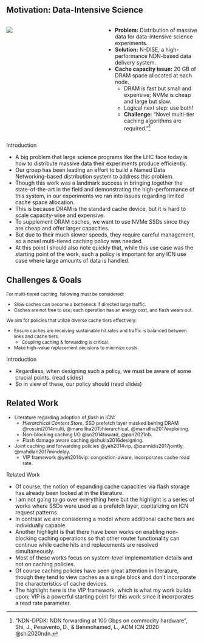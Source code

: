 ## Motivation: Data-Intensive Science {.smaller}

::: columns
::: {.column width="50%"}
![](images/lhcopen_data.svg)
:::
::: {.column width="50%"}

::: {.incremental}
- **Problem:** Distribution of massive data for data-intensive science experiments.
- **Solution:** N-DISE, a high-performance NDN-based data delivery system.
- **Cache capacity issue:** 20 GB of DRAM space allocated at each node.
    - DRAM is fast but small and expensive; NVMe is cheap and large but slow.
    - Logical next step: use both!
    - **Challenge:** "Novel multi-tier caching algorithms are required."[^ndndpdk]
:::

:::
:::

[^ndndpdk]: "NDN-DPDK: NDN forwarding at 100 Gbps on commodity hardware", Shi, J., Pesavento, D., & Benmohamed, L., ACM ICN 2020 @shi2020ndn.

::: {.footer}
Introduction
:::

::: {.notes}
- A big problem that large science programs like the LHC face today is how to distribute massive data their experiments produce efficiently.
- Our group has been leading an effort to build a Named Data Networking-based distribution system to address this problem.
- Though this work was a landmark success in bringing together the state-of-the-art in the field and demonstrating the high-performance of this system, in our experiments we ran into issues regarding limited cache space allocation.
- This is because DRAM is the standard cache device, but it is hard to scale capacity-wise and expensive.
- To supplement DRAM caches, we want to use NVMe SSDs since they are cheap and offer larger capacities.
- But due to their much slower speeds, they require careful management, so a novel multi-tiered caching policy was needed.
- At this point I should also note quickly that, while this use case was the starting point of the work, such a policy is important for any ICN use case where large amounts of data is handled.  
:::

## Challenges & Goals

::: {style="font-size: 85%;"}
For multi-tiered caching, following must be considered:

- Slow caches can become a [bottleneck]{.body-highlight-red} if directed large traffic.
- Caches are not free to use; each operation has an [energy]{.body-highlight-red} cost, and flash [wears out]{.body-highlight-red}.

We aim for policies that utilize diverse cache tiers effectively:

-   Ensure caches are receiving [sustainable hit rates]{.body-highlight} and traffic is balanced between links and cache tiers.
    - Coupling caching & forwarding is critical.
-   Make [high-value]{.body-highlight} replacement decisions to minimize costs.
:::

::: {.footer}
Introduction
:::

::: {.notes}
- Regardless, when designing such a policy, we must be aware of some crucial points. (read slides)
- So in view of these, our policy should (read slides)
:::

## Related Work

::: {style="font-size: 90%;"}
- Literature regarding adoption of *flash* in ICN:
    - *Hierarchical Content Store*, SSD prefetch layer masked behing DRAM @rossini2014multi, @mansilha2015hierarchical, @mansilha2017exploiting.
    - Non-blocking caching I/O @so2014toward, @pan2021nb.
    - Flash damage aware caching @shukla2016designing.
- Joint caching and forwarding policies @yeh2014vip, @ioannidis2017jointly, @mahdian2017mindelay.
    - VIP framework @yeh2014vip: congestion-aware, incorporates cache read rate.
:::

::: {.footer}
Related Work
:::

::: {.notes}
- Of course, the notion of expanding cache capacities via flash storage has already been looked at in the literature.
- I am not going to go over everything here but the highlight is a series of works where SSDs were used as a prefetch layer, capitalizing on ICN request patterns.
- In contrast we are considering a model where additional cache tiers are individually capable.
- Another highlight is that there have been works on enabling non-blocking caching operations so that other router functionality can continue while cache hits and replacements are resolved simultaneously.
- Most of these works focus on system-level implementation details and not on caching policies.
- Of course caching policies have seen great attention in literature, though they tend to view caches as a single block and don't incorporate the characteristics of cache devices.
- The highlight here is the VIP framework, which is what my work builds upon; VIP is a powerful starting point for this work since it incorporates a read rate parameter.
:::